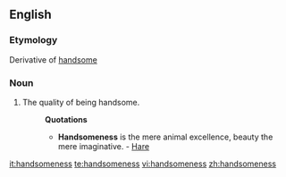 ==English==

===Etymology===
Derivative of [[handsome]]
===Noun===
{{infl|en|noun}}

#The quality of being handsome.
#:'''Quotations'''
#:*'''Handsomeness''' is the mere animal excellence, beauty the mere imaginative. - [[Hare]]

[[it:handsomeness]]
[[te:handsomeness]]
[[vi:handsomeness]]
[[zh:handsomeness]]